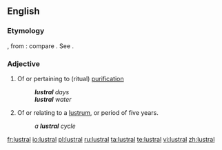 ==English==

===Etymology===
{{etyl|la}} {{lena}} {{term|lustralis}}, from {{term|lustrum}}: compare {{etyl|fr}} {{term|lustral}}. See {{term|lustrum}}.

===Adjective===
{{head|en|adjective}}

# Of or pertaining to (ritual) [[purification]]
#: '''''lustral''' days''
#: '''''lustral''' water''
# Of or relating to a [[lustrum]], or period of five years.
#: ''a '''lustral''' cycle''

[[fr:lustral]]
[[io:lustral]]
[[pl:lustral]]
[[ru:lustral]]
[[ta:lustral]]
[[te:lustral]]
[[vi:lustral]]
[[zh:lustral]]
